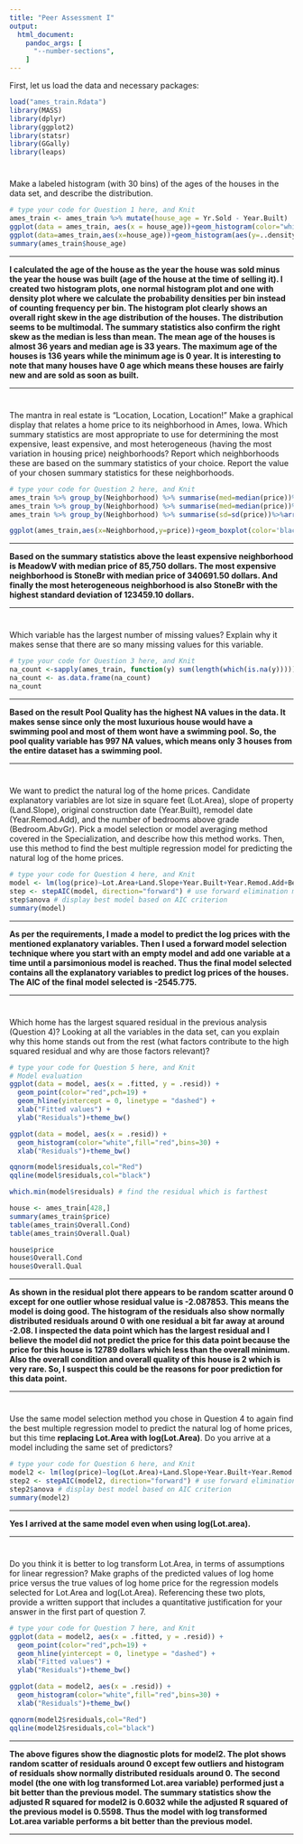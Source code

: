 ```yaml
---
title: "Peer Assessment I"
output:
  html_document: 
    pandoc_args: [
      "--number-sections",
    ]
---
```



First, let us load the data and necessary packages:

```r
load("ames_train.Rdata")
library(MASS)
library(dplyr)
library(ggplot2)
library(statsr)
library(GGally)
library(leaps)
```

#
Make a labeled histogram (with 30 bins) of the ages of the houses in the data set, and describe the distribution.


```r
# type your code for Question 1 here, and Knit
ames_train <- ames_train %>% mutate(house_age = Yr.Sold - Year.Built)  # create a new column specifying house age
ggplot(data = ames_train, aes(x = house_age))+geom_histogram(color="white",fill="red",bins=30)+xlab("House Age")+ylab("Number of Houses")+theme_bw()
ggplot(data=ames_train,aes(x=house_age))+geom_histogram(aes(y=..density..),color='black',fill='white',bins=30)+geom_density(alpha=0.2,fill='red')+theme_bw()+xlab("House Age")+ylab("Number of Houses")
summary(ames_train$house_age)
```


* * *

**I calculated the age of the house as the year the house was sold minus the year the house was built (age of the house at the time of selling it). I created two histogram plots, one normal histogram plot and one with density plot where we calculate the probability densities per bin instead of counting frequency per bin. The histogram plot clearly shows an overall right skew in the age distribution of the houses. The distribution seems to be multimodal. The summary statistics also confirm the right skew as the median is less than mean. The mean age of the houses is almost 36 years and median age is 33 years. The maximum age of the houses is 136 years while the minimum age is 0 year. It is interesting to note that many houses have 0 age which means these houses are fairly new and are sold as soon as built.**


* * *


#
The mantra in real estate is "Location, Location, Location!" Make a graphical display that relates a home price to its neighborhood in Ames, Iowa. Which summary statistics are most appropriate to use for determining the most expensive, least expensive, and most heterogeneous (having the most variation in housing price) neighborhoods? Report which neighborhoods these are based on the summary statistics of your choice. Report the value of your chosen summary statistics for these neighborhoods.


```r

# type your code for Question 2 here, and Knit
ames_train %>% group_by(Neighborhood) %>% summarise(med=median(price))%>%arrange((med)) # Least expensive 
ames_train %>% group_by(Neighborhood) %>% summarise(med=median(price))%>%arrange(desc(med)) # Most expensive
ames_train %>% group_by(Neighborhood) %>% summarise(sd=sd(price))%>%arrange(desc(sd)) # Most Heterogeneous

ggplot(ames_train,aes(x=Neighborhood,y=price))+geom_boxplot(color='black',fill='red',outlier.shape=NA)+theme_bw()+labs(y="Prices",x="Neighborhood") # Boxplot
```


* * *

**Based on the summary statistics above the least expensive neighborhood is MeadowV with median price of 85,750 dollars. The most expensive neighborhood is StoneBr with median price of 340691.50 dollars. And finally the most heterogeneous neighborhood is also StoneBr with the highest standard deviation of 123459.10 dollars.**



* * *

# 

Which variable has the largest number of missing values? Explain why it makes sense that there are so many missing values for this variable.

```r
# type your code for Question 3 here, and Knit
na_count <-sapply(ames_train, function(y) sum(length(which(is.na(y)))))
na_count <- as.data.frame(na_count)
na_count
```


* * *

**Based on the result Pool Quality has the highest NA values in the data. It makes sense since only the most luxurious house would have a swimming pool and most of them wont have a swimming pool. So, the pool quality variable has 997 NA values, which means only 3 houses from the entire dataset has a swimming pool.** 


* * *

#

We want to predict the natural log of the home prices. Candidate explanatory variables are lot size in square feet (Lot.Area), slope of property (Land.Slope), original construction date (Year.Built), remodel date (Year.Remod.Add), and the number of bedrooms above grade (Bedroom.AbvGr). Pick a model selection or model averaging method covered in the Specialization, and describe how this method works. Then, use this method to find the best multiple regression model for predicting the natural log of the home prices.


```r
# type your code for Question 4 here, and Knit
model <- lm(log(price)~Lot.Area+Land.Slope+Year.Built+Year.Remod.Add+Bedroom.AbvGr,data=ames_train) # build a model
step <- stepAIC(model, direction="forward") # use forward elimination method to select the best model
step$anova # display best model based on AIC criterion
summary(model)
```


* * *

**As per the requirements, I made a model to predict the log prices with the mentioned explanatory variables. Then I used a forward model selection technique where you start with an empty model and add one variable at a time until a parsimonious model is reached. Thus the final model selected contains all the explanatory variables to predict log prices of the houses. The AIC of the final model selected is -2545.775.**

* * *

#

Which home has the largest squared residual in the previous analysis (Question 4)? Looking at all the variables in the data set, can you explain why this home stands out from the rest (what factors contribute to the high squared residual and why are those factors relevant)?


```r
# type your code for Question 5 here, and Knit
# Model evaluation
ggplot(data = model, aes(x = .fitted, y = .resid)) +
  geom_point(color="red",pch=19) +
  geom_hline(yintercept = 0, linetype = "dashed") +
  xlab("Fitted values") +
  ylab("Residuals")+theme_bw()

ggplot(data = model, aes(x = .resid)) +
  geom_histogram(color="white",fill="red",bins=30) +
  xlab("Residuals")+theme_bw()

qqnorm(model$residuals,col="Red")
qqline(model$residuals,col="black")

which.min(model$residuals) # find the residual which is farthest 
```
```r
house <- ames_train[428,]
summary(ames_train$price)
table(ames_train$Overall.Cond)
table(ames_train$Overall.Qual)

house$price
house$Overall.Cond
house$Overall.Qual

```

* * *

**As shown in the residual plot there appears to be random scatter around 0 except for one outlier whose residual value is -2.087853. This means the model is doing good. The histogram of the residuals also show normally distributed residuals around 0 with one residual a bit far away at around -2.08. I inspected the data point which has the largest residual and I believe the model did not predict the price for this data point because the price for this house is 12789 dollars which less than the overall minimum. Also the overall condition and overall quality of this house is 2 which is very rare. So, I suspect this could be the reasons for poor prediction for this data point.**


* * *

#

Use the same model selection method you chose in Question 4 to again find the best multiple regression model to predict the natural log of home prices, but this time **replacing Lot.Area with log(Lot.Area)**. Do you arrive at a model including the same set of predictors?


```r
# type your code for Question 6 here, and Knit
model2 <- lm(log(price)~log(Lot.Area)+Land.Slope+Year.Built+Year.Remod.Add+Bedroom.AbvGr,data=ames_train) # build a model
step2 <- stepAIC(model2, direction="forward") # use forward elimination method to select the best model
step2$anova # display best model based on AIC criterion
summary(model2)
```

* * *

**Yes I arrived at the same model even when using log(Lot.area).** 

* * *
#

Do you think it is better to log transform Lot.Area, in terms of assumptions for linear regression? Make graphs of the predicted values of log home price versus the true values of log home price for the regression models selected for Lot.Area and log(Lot.Area). Referencing these two plots, provide a written support that includes a quantitative justification for your answer in the first part of question 7.

```r
# type your code for Question 7 here, and Knit
ggplot(data = model2, aes(x = .fitted, y = .resid)) +
  geom_point(color="red",pch=19) +
  geom_hline(yintercept = 0, linetype = "dashed") +
  xlab("Fitted values") +
  ylab("Residuals")+theme_bw()

ggplot(data = model2, aes(x = .resid)) +
  geom_histogram(color="white",fill="red",bins=30) +
  xlab("Residuals")+theme_bw()

qqnorm(model2$residuals,col="Red")
qqline(model2$residuals,col="black")
```

* * *

**The above figures show the diagnostic plots for model2. The plot shows random scatter of residuals around 0 except few outliers and histogram of residuals show normally distributed residuals around 0. The second model (the one with log transformed Lot.area variable) performed just a bit better than the previous model. The summary statistics show the adjusted R squared for model2 is 0.6032 while the adjusted R squared of the previous model is 0.5598. Thus the model with log transformed Lot.area variable performs a bit better than the previous model.**


* * *
###